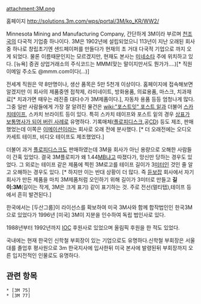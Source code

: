 attachment:3M.png

홈페이지 http://solutions.3m.com/wps/portal/3M/ko_KR/WW2/

Minnesota Mining and Manufacturing Company, 간단하게 3M이라 부르며 [[천조국]]의 다국적 기업중 하나이다. 3M은 1902년에 설립되었으니 113년이 지난 오래된 회사중 하나로 창립초기엔 샌드페이퍼를 만들다가 현재의 초 거대 다국적 기업으로 까지 오게 되었다. 물론 이름때문인지는 모르겠지만, 현재도 본사는 [[미네소타]] 주에 위치하고 있다. [뉴욕] 증권 상업거래소의 주식코드는 MMM(맞는 말이지만서도 뭔가가....)[* 직원 이메일 주소도 @mmm.com이다(...)]

전세계 직원은 약 8만명이나, 생산 품목은 5만 5천개 이상이다. 홈페이지에 접속해보면 알겠지만 이 회사의 제품중엔 접착제, 라미네이트, 방화용품, 의료용품, 마스크, 치과재료[* 치과가면 때우는 레진중 대다수가 3M제품이다.], 자동차 용품 등등 엄청나게 많다. 그중 일반 사람들에게 가장 잘 알려진 물건은 [[wiki:"포스트잇" 포스트 잍]]과 더불어 [[스카치테이프]], 스카치 브라이트 등이 있다. 특히 스카치 테이프와 포스트 잍의 경우 [[보통명사가 된 고유명사들|상표가 보통명사가 되어 버린 사례]]로 유명하다. 기록매체([[플로피디스크]],공[[CD]]) 등도 제조, 판매했었는데 이쪽은 [[이메이션]]이라는 회사로 오래 전에 분사했다. [* 더 오래전에는 오디오 카세트 테이프, 비디오 테이프도 제조했었다.]

더불어 과거 [[플로피디스크]]도 판매하였는데 3M을 회사가 아닌 용량으로 오해한 사람들이 간혹 있었다. 결국 3M플로피가 왜 1.44[[MB]]냐고 따졌다가, 망신만 당하는 경우도 있었다. 그 외로는 테이프 같은 제품에 찍힌 3M로고를 테이프 길이가 3[[미터]]인 것인 줄 알고 오해하는 경우도 있다. [* 하지만 이는 반대 상황이 더 많다. 즉 [[듣보잡]] 회사에서 자기회사가 만든 제품을 마치 3M제품처럼 오인하기 위해 길이가 3미터로 만들고 '''길이:3M'''(길이는 작게, 3M은 크게 표기) 같이 표기하는 것. 주로 전선(멀티탭),테이프 등에서 흔히 발견된다.]

한국에서는 [두산그룹]이 라이선스를 확보하여 미국 3M사와 함께 합작법인인 한국3M으로 있었다가 1996년 [미국] 3M이 지분을 인수하여 독립 법인사로 있다. 

1988년부터 1992년까지 [[IOC]] 후원사로 있었으며 올림픽 후원을 한 적도 있었다.

국내에는 현재 한국인 신학철 부회장이 있는 기업으로도 유명하다.신학철 부회장은 서울대를 졸업후 평사원으로 3m 한국지사에 입사한뒤 미국 본사에 발령된뒤 부회장까지 오른 입지전적인 인물로도 유명하다.

== 관련 항목 ==
 * [3M 75]
 * [3M 77]

